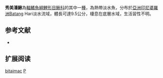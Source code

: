 {{Speciesbox 
| taxon = Pangio bitaimac
| status = NE
| status_system = IUCN3.1
| authority = [[Tan|Tan]] & [[Kottelat|Kottelat]], 2009
| synonyms = 
}}
'''秀美潘鰍'''為[[輻鰭魚綱|輻鰭魚綱]][[鯉形目|鯉形目]][[鰍科|鰍科]]的其中一[[種|種]]，為熱帶淡水魚，分布於[[亞洲|亞洲]][[印尼|印尼]][[婆羅洲|婆羅洲]]Batang Hari淡水流域，體長可達9.5公分，棲息在底層水域，生活習性不明。

==参考文献==
{{refbegin}}
*{{FishBase_species|genus=Pangio|species=bitaimac|year=2014|month=2}}
{{refend}}

== 扩展阅读 ==
{{refbegin}}
{{wikispecies-inline|Pangio bitaimac|秀美潘鰍}}
{{refend}}
{{Taxonbar|from=Q6408962}}

[[Category:潘鰍屬|bitaimac]]
[[Category:2009年描述的魚類|P]]

{{魚類小作品}}